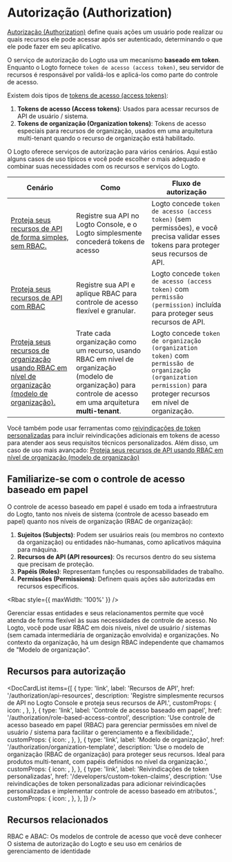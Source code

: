# Autorização (Authorization)

[Autorização (Authorization)](https://auth.wiki/authorization) define quais ações um usuário pode realizar ou quais recursos ele pode acessar após ser autenticado, determinando o que ele pode fazer em seu aplicativo.

O serviço de autorização do Logto usa um mecanismo **baseado em token**. Enquanto o Logto fornece `token de acesso (access token)`, seu servidor de recursos é responsável por validá-los e aplicá-los como parte do controle de acesso.

Existem dois tipos de [tokens de acesso (access tokens)](https://auth.wiki/access-token):

1. **Tokens de acesso (Access tokens)**: Usados para acessar recursos de API de usuário / sistema.
2. **Tokens de organização (Organization tokens)**: Tokens de acesso especiais para recursos de organização, usados em uma arquitetura multi-tenant quando o recurso de organização está habilitado.

O Logto oferece serviços de autorização para vários cenários. Aqui estão alguns casos de uso típicos e você pode escolher o mais adequado e combinar suas necessidades com os recursos e serviços do Logto.

| Cenário                                                                                                                                                                  | Como                                                                                                                                                             | Fluxo de autorização                                                                                                                                               |
| ------------------------------------------------------------------------------------------------------------------------------------------------------------------------ | ---------------------------------------------------------------------------------------------------------------------------------------------------------------- | ------------------------------------------------------------------------------------------------------------------------------------------------------------------ |
| [Proteja seus recursos de API de forma simples, sem RBAC.](/authorization/api-resources/protect-your-api)                                                                | Registre sua API no Logto Console, e o Logto simplesmente concederá tokens de acesso                                                                             | Logto concede `token de acesso (access token)` (sem permissões), e você precisa validar esses tokens para proteger seus recursos de API.                           |
| [Proteja seus recursos de API com RBAC](/authorization/role-based-access-control/protect-api-resources-with-rbac)                                                        | Registre sua API e aplique RBAC para controle de acesso flexível e granular.                                                                                     | Logto concede `token de acesso (access token)` com `permissão (permission)` incluída para proteger seus recursos de API.                                           |
| [Proteja seus recursos de organização usando RBAC em nível de organização (modelo de organização).](/authorization/organization-template/protect-organization-resources) | Trate cada organização como um recurso, usando RBAC em nível de organização (modelo de organização) para controle de acesso em uma arquitetura **multi-tenant**. | Logto concede `token de organização (organization token)` com `permissão de organização (organization permission)` para proteger recursos em nível de organização. |

Você também pode usar ferramentas como [reivindicações de token personalizadas](/developers/custom-token-claims) para incluir reivindicações adicionais em tokens de acesso para atender aos seus requisitos técnicos personalizados. Além disso, um caso de uso mais avançado: [Proteja seus recursos de API usando RBAC em nível de organização (modelo de organização)](/authorization/organization-template/protect-api-reources)

## Familiarize-se com o controle de acesso baseado em papel

O controle de acesso baseado em papel é usado em toda a infraestrutura do Logto, tanto nos níveis de sistema (controle de acesso baseado em papel) quanto nos níveis de organização (RBAC de organização):

1. **Sujeitos (Subjects)**: Podem ser usuários reais (ou membros no contexto da organização) ou entidades não-humanas, como aplicativos máquina para máquina.
2. **Recursos de API (API resources)**: Os recursos dentro do seu sistema que precisam de proteção.
3. **Papéis (Roles)**: Representam funções ou responsabilidades de trabalho.
4. **Permissões (Permissions)**: Definem quais ações são autorizadas em recursos específicos.

<Rbac style={{ maxWidth: '100%' }} />

Gerenciar essas entidades e seus relacionamentos permite que você atenda de forma flexível às suas necessidades de controle de acesso. No Logto, você pode usar RBAC em dois níveis, nível de usuário / sistemas (sem camada intermediária de organização envolvida) e organizações. No contexto da organização, há um design RBAC independente que chamamos de "Modelo de organização".

## Recursos para autorização

<DocCardList
  items={[
    {
      type: 'link',
      label: 'Recursos de API',
      href: '/authorization/api-resources',
      description:
        'Registre simplesmente recursos de API no Logto Console e proteja seus recursos de API.',
      customProps: {
        icon: <Api />,
      },
    },
    {
      type: 'link',
      label: 'Controle de acesso baseado em papel',
      href: '/authorization/role-based-access-control',
      description:
        'Use controle de acesso baseado em papel (RBAC) para gerenciar permissões em nível de usuário / sistema para facilitar o gerenciamento e a flexibilidade.',
      customProps: {
        icon: <Role />,
      },
    },
    {
      type: 'link',
      label: 'Modelo de organização',
      href: '/authorization/organization-template',
      description:
        'Use o modelo de organização (RBAC de organização) para proteger seus recursos. Ideal para produtos multi-tenant, com papéis definidos no nível da organização.',
      customProps: {
        icon: <OrgTemplate />,
      },
    },
    {
      type: 'link',
      label: 'Reivindicações de token personalizadas',
      href: '/developers/custom-token-claims',
      description:
        'Use reivindicações de token personalizadas para adicionar reivindicações personalizadas e implementar controle de acesso baseado em atributos.',
      customProps: {
        icon: <Jwt />,
      },
    },
  ]}
/>

## Recursos relacionados

<Url href="https://blog.logto.io/rbac-and-abac">
  RBAC e ABAC: Os modelos de controle de acesso que você deve conhecer
</Url>

<Url href="https://blog.logto.io/logto-authorization-system-and-its-use">
  O sistema de autorização do Logto e seu uso em cenários de gerenciamento de identidade
</Url>

